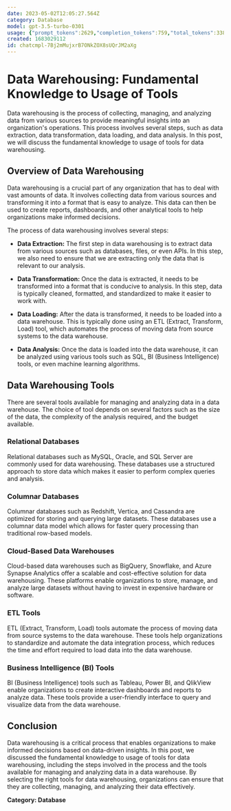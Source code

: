 ```yaml
---
date: 2023-05-02T12:05:27.564Z
category: Database
model: gpt-3.5-turbo-0301
usage: {"prompt_tokens":2629,"completion_tokens":759,"total_tokens":3388}
created: 1683029112
id: chatcmpl-7Bj2mMujxrB7ONkZOX8sUQrJM2aXg
---
```


# Data Warehousing: Fundamental Knowledge to Usage of Tools

Data warehousing is the process of collecting, managing, and analyzing data from various sources to provide meaningful insights into an organization's operations. This process involves several steps, such as data extraction, data transformation, data loading, and data analysis. In this post, we will discuss the fundamental knowledge to usage of tools for data warehousing.

## Overview of Data Warehousing

Data warehousing is a crucial part of any organization that has to deal with vast amounts of data. It involves collecting data from various sources and transforming it into a format that is easy to analyze. This data can then be used to create reports, dashboards, and other analytical tools to help organizations make informed decisions.

The process of data warehousing involves several steps:

- **Data Extraction:** The first step in data warehousing is to extract data from various sources such as databases, files, or even APIs. In this step, we also need to ensure that we are extracting only the data that is relevant to our analysis.

- **Data Transformation:** Once the data is extracted, it needs to be transformed into a format that is conducive to analysis. In this step, data is typically cleaned, formatted, and standardized to make it easier to work with.

- **Data Loading:** After the data is transformed, it needs to be loaded into a data warehouse. This is typically done using an ETL (Extract, Transform, Load) tool, which automates the process of moving data from source systems to the data warehouse.

- **Data Analysis:** Once the data is loaded into the data warehouse, it can be analyzed using various tools such as SQL, BI (Business Intelligence) tools, or even machine learning algorithms.

## Data Warehousing Tools

There are several tools available for managing and analyzing data in a data warehouse. The choice of tool depends on several factors such as the size of the data, the complexity of the analysis required, and the budget available.

### Relational Databases

Relational databases such as MySQL, Oracle, and SQL Server are commonly used for data warehousing. These databases use a structured approach to store data which makes it easier to perform complex queries and analysis.

### Columnar Databases

Columnar databases such as Redshift, Vertica, and Cassandra are optimized for storing and querying large datasets. These databases use a columnar data model which allows for faster query processing than traditional row-based models.

### Cloud-Based Data Warehouses

Cloud-based data warehouses such as BigQuery, Snowflake, and Azure Synapse Analytics offer a scalable and cost-effective solution for data warehousing. These platforms enable organizations to store, manage, and analyze large datasets without having to invest in expensive hardware or software.

### ETL Tools

ETL (Extract, Transform, Load) tools automate the process of moving data from source systems to the data warehouse. These tools help organizations to standardize and automate the data integration process, which reduces the time and effort required to load data into the data warehouse.

### Business Intelligence (BI) Tools

BI (Business Intelligence) tools such as Tableau, Power BI, and QlikView enable organizations to create interactive dashboards and reports to analyze data. These tools provide a user-friendly interface to query and visualize data from the data warehouse.

## Conclusion

Data warehousing is a critical process that enables organizations to make informed decisions based on data-driven insights. In this post, we discussed the fundamental knowledge to usage of tools for data warehousing, including the steps involved in the process and the tools available for managing and analyzing data in a data warehouse. By selecting the right tools for data warehousing, organizations can ensure that they are collecting, managing, and analyzing their data effectively.

**Category: Database**